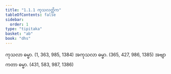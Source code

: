 ```yaml
---
title: "1.1.1 ကုသလတ္တိက"
tableOfContents: false
sidebar:
  order: 1
type: "tipitaka"
basket: "ab"
book: "dhs"
---
```



<DynamicBreadcrumb />

<Division number="1" book="dhs" e="ch" v="29" p="1">

<Paragraph number="2" book="dhs">
ကုသလာ ဓမ္မာ. (<Emphasis>1, 363, 985, 1384</Emphasis>)
</Paragraph>

<Paragraph number="3" book="dhs">
အကုသလာ ဓမ္မာ. (<Emphasis>365, 427, 986, 1385</Emphasis>)
</Paragraph>

<Paragraph number="4" book="dhs">
အဗျာကတာ ဓမ္မာ. (<Emphasis>431, 583, 987, 1386</Emphasis>)
</Paragraph>
</Division>